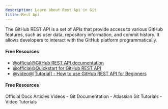 ```yaml
---
description: Learn about Rest Api in Git
title: Rest Api
---
```


The GitHub REST API is a set of APIs that provide access to various GitHub features, such as user data, repository information, and commit history. It allows developers to interact with the GitHub platform programmatically.

#### Free Resources

- [@official@GitHub REST API documentation](https://docs.github.com/en/rest?apiVersion=2022-11-28)
- [@official@Quickstart for GitHub REST API](https://docs.github.com/en/rest/quickstart?apiVersion=2022-11-28)
- [@video@[Tutorial] - How to use GitHub REST API for Beginners](https://www.youtube.com/watch?v=OvfLavRD1Os)

#### Free Resources

<Tabs defaultValue="official">
<TabsList>
<TabsTrigger value="official">Official Docs</TabsTrigger>
<TabsTrigger value="article">Articles</TabsTrigger>
<TabsTrigger value="video">Videos</TabsTrigger>
</TabsList>

<TabsContent value="official">
- <Link href="https://git-scm.com/docs">Git Documentation</Link>
</TabsContent>
<TabsContent value="article">
- <Link href="https://www.atlassian.com/git/tutorials">Atlassian Git Tutorials</Link>
</TabsContent>
<TabsContent value="video">
- <Link href="https://www.youtube.com/results?search_query=git+rest-api+tutorial">Video Tutorials</Link>
</TabsContent>
</Tabs>
